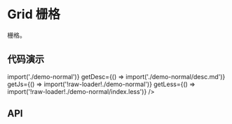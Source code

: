 
# Grid 栅格

栅格。

## 代码演示

<CodeWrapper>
    <CodeBox
        title="基本"
        getComponent={() => import('./demo-normal')}
        getDesc={() => import('./demo-normal/desc.md')}
        getJs={() => import('!raw-loader!./demo-normal')}
        getLess={() => import('!raw-loader!./demo-normal/index.less')}
    />
</CodeWrapper>

## API

<div className="api">

</div>
